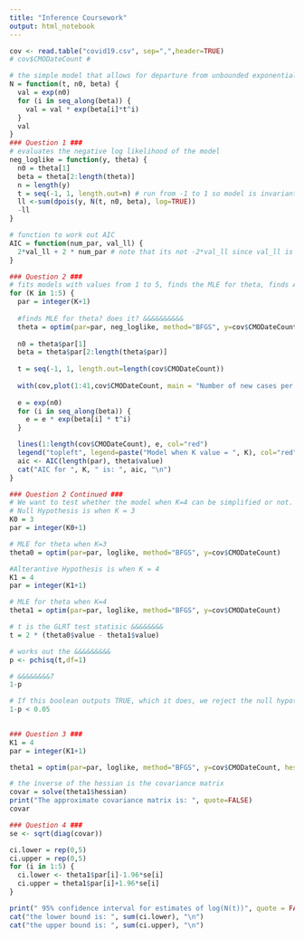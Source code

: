 ```yaml
---
title: "Inference Coursework"
output: html_notebook
---
```




```r
cov <- read.table("covid19.csv", sep=",",header=TRUE)
# cov$CMODateCount #

# the simple model that allows for departure from unbounded exponential growth
N = function(t, n0, beta) {
  val = exp(n0)
  for (i in seq_along(beta)) {
    val = val * exp(beta[i]*t^i)
  }
  val
}
### Question 1 ###
# evaluates the negative log likelihood of the model
neg_loglike = function(y, theta) {
  n0 = theta[1]
  beta = theta[2:length(theta)]
  n = length(y)
  t = seq(-1, 1, length.out=n) # run from -1 to 1 so model is invariant to units that time is measure in so it doesn't matter if time is measure in seconds, days, or months.
  ll <-sum(dpois(y, N(t, n0, beta), log=TRUE))
  -ll
}

# function to work out AIC
AIC = function(num_par, val_ll) {
  2*val_ll + 2 * num_par # note that its not -2*val_ll since val_ll is already negative
}

### Question 2 ###
# fits models with values from 1 to 5, finds the MLE for theta, finds AIC
for (K in 1:5) {
  par = integer(K+1)
  
  #finds MLE for theta? does it? &&&&&&&&&&
  theta = optim(par=par, neg_loglike, method="BFGS", y=cov$CMODateCount)
  
  n0 = theta$par[1]
  beta = theta$par[2:length(theta$par)]
  
  t = seq(-1, 1, length.out=length(cov$CMODateCount))
  
  with(cov,plot(1:41,cov$CMODateCount, main = "Number of new cases per day from 31/01/2020 to 11/03/2020",xlab = "Day No.", ylab = "Number of new cases"))
  
  e = exp(n0)
  for (i in seq_along(beta)) {
    e = e * exp(beta[i] * t^i)
  }

  lines(1:length(cov$CMODateCount), e, col="red")
  legend("topleft", legend=paste("Model when K value = ", K), col="red", lty=1:2, cex=0.8)
  aic <- AIC(length(par), theta$value)
  cat("AIC for ", K, " is: ", aic, "\n")
}

```

```r
### Question 2 Continued ###
# We want to test whether the model when K=4 can be simplified or not.
# Null Hypothesis is when K = 3
K0 = 3
par = integer(K0+1)

# MLE for theta when K=3
theta0 = optim(par=par, loglike, method="BFGS", y=cov$CMODateCount)

#Alterantive Hypothesis is when K = 4
K1 = 4
par = integer(K1+1)

# MLE for theta when K=4
theta1 = optim(par=par, loglike, method="BFGS", y=cov$CMODateCount)

# t is the GLRT test statisic &&&&&&&&
t = 2 * (theta0$value - theta1$value)

# works out the &&&&&&&&&
p <- pchisq(t,df=1)

# &&&&&&&&7
1-p

# If this boolean outputs TRUE, which it does, we reject the null hypothesis (when K=3)
1-p < 0.05
 
```

```r

### Question 3 ###
K1 = 4
par = integer(K1+1)

theta1 = optim(par=par, loglike, method="BFGS", y=cov$CMODateCount, hessian = TRUE)

# the inverse of the hessian is the covariance matrix
covar = solve(theta1$hessian)
print("The approximate covariance matrix is: ", quote=FALSE)
covar
```

```r
### Question 4 ###
se <- sqrt(diag(covar))

ci.lower = rep(0,5)
ci.upper = rep(0,5)
for (i in 1:5) {
  ci.lower <- theta1$par[i]-1.96*se[i]
  ci.upper = theta1$par[i]+1.96*se[i]
}

print(" 95% confidence interval for estimates of log(N(t))", quote = FALSE)
cat("the lower bound is: ", sum(ci.lower), "\n")
cat("the upper bound is: ", sum(ci.upper), "\n")

```















